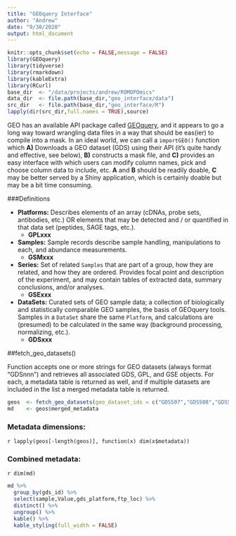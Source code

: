 ```yaml
---
title: "GEOquery Interface"
author: "Andrew"
date: "9/30/2020"
output: html_document
---
```


```r
knitr::opts_chunk$set(echo = FALSE,message = FALSE)
library(GEOquery)
library(tidyverse)
library(rmarkdown)
library(kableExtra)
library(RCurl)
base_dir  <- "/data/projects/andrew/ROMOPOmics"
data_dir  <- file.path(base_dir,"geo_interface/data")
src_dir   <- file.path(base_dir,"geo_interface/R")
lapply(dir(src_dir,full.names = TRUE),source)
```

GEO has an available API package called [GEOquery](https://www.bioconductor.org/packages/release/bioc/html/GEOquery.html), and it appears to go a long way toward wrangling data files in a way that should be eas(ier) to compile into a mask. In an ideal world, we can call a `importGEO()` function which **A)** Downloads a GEO dataset (GDS) using their API (it's quite handy and effective, see below), **B)** constructs a mask file, and **C)** provides an easy interface with which users can modify column names, pick and choose column data to include, etc. **A** and **B** should be readily doable, **C** may be better served by a Shiny application, which is certainly doable but may be a bit time consuming.

###Definitions

* **Platforms:** Describes elements of an array (cDNAs, probe sets, antibodies, etc.) OR elements that may be detected and / or quantified in that data set (peptides, SAGE tags, etc.).
    + **GPLxxx**
* **Samples:** Sample records describe sample handling, manipulations to each, and abundance measurements.
    + **GSMxxx**
* **Series:** Set of related `Samples` that are part of a group, how they are related, and how they are ordered. Provides focal point and description of the experiment, and may contain tables of extracted data, summary conclusions, and/or analyses.
    + **GSExxx**
* **DataSets:** Curated sets of GEO sample data; a collection of biologically and statistically comparable GEO samples, the basis of GEOquery tools. Samples in a `DataSet` share the same `Platform`, and calculations are (presumed) to be calculated in the same way (background processing, normalizing, etc.).
    + **GDSxxx**

##fetch_geo_datasets()

Function accepts one or more strings for GEO datasets (always format "GDSnnn") and retrieves all associated GDS, GPL, and GSE objects. For each, a metadata table is returned as well, and if multiple datasets are included in the list a merged metadata table is returned.

```r
geos  <- fetch_geo_datasets(geo_dataset_ids = c("GDS507","GDS508","GDS509"),data_dir = data_dir)
md    <- geos$merged_metadata
```

### Metadata dimensions:
`r lapply(geos[-length(geos)], function(x) dim(x$metadata))`

### Combined metadata:
`r dim(md)`

```r
md %>%
  group_by(gds_id) %>%
  select(sample,Value,gds_platform,ftp_loc) %>%
  distinct() %>%
  ungroup() %>%
  kable() %>%
  kable_styling(full_width = FALSE)



```